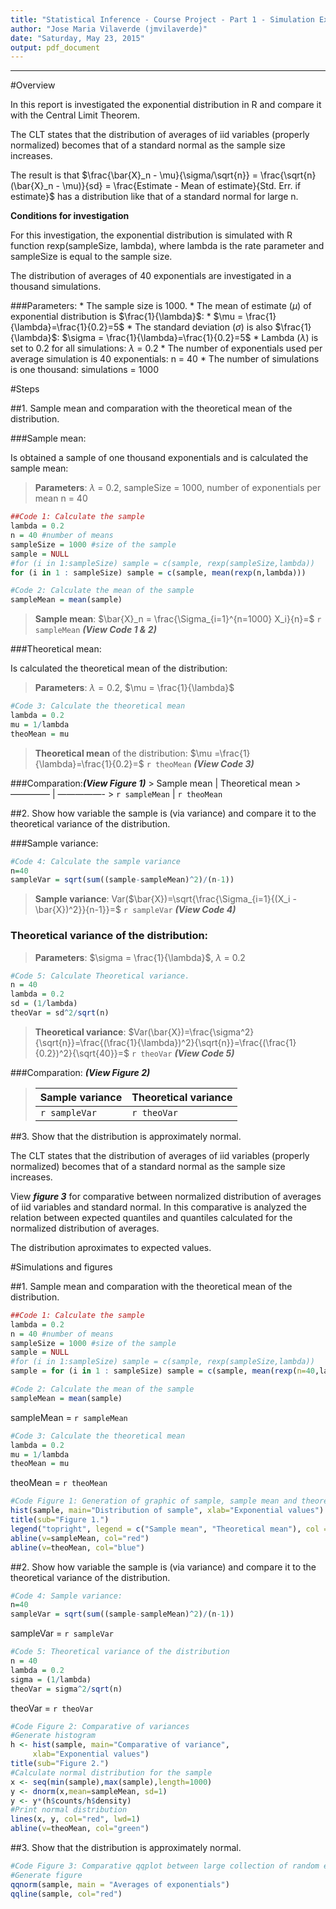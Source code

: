 ```yaml
---
title: "Statistical Inference - Course Project - Part 1 - Simulation Exercise"
author: "Jose Maria Vilaverde (jmvilaverde)"
date: "Saturday, May 23, 2015"
output: pdf_document
---
```


***

#Overview

In this report is investigated the exponential distribution in R and compare it with the Central Limit Theorem.

The CLT states that the distribution of averages of iid variables (properly normalized) becomes that of a standard normal as the sample size increases.

The result is that $\frac{\bar{X}_n - \mu}{\sigma/\sqrt{n}}  =  \frac{\sqrt{n}(\bar{X}_n - \mu)}{sd} = \frac{Estimate  -  Mean  of  estimate}{Std.  Err.  if  estimate}$ 
has a distribution like that of a standard normal for large n.

**Conditions for investigation**

For this investigation, the exponential distribution is simulated with R function rexp(sampleSize, lambda), where lambda is the rate parameter and sampleSize is equal to the sample size.

The distribution of averages of 40 exponentials are investigated in a thousand simulations.

###Parameters:
* The sample size is 1000.
* The mean of estimate ($\mu$) of exponential distribution is $\frac{1}{\lambda}$: * $\mu = \frac{1}{\lambda}=\frac{1}{0.2}=5$
* The standard deviation ($\sigma$) is also $\frac{1}{\lambda}$: $\sigma = \frac{1}{\lambda}=\frac{1}{0.2}=5$
* Lambda ($\lambda$) is set to 0.2 for all simulations: $\lambda$ = 0.2 
* The number of exponentials used per average simulation is 40 exponentials: n = 40
* The number of simulations is one thousand: simulations = 1000

\pagebreak

#Steps

##1. Sample mean and comparation with the theoretical mean of the distribution.

###Sample mean:

Is obtained a sample of one thousand exponentials and is calculated the sample mean:

> **Parameters**: $\lambda$ = 0.2, sampleSize = 1000, number of exponentials per mean n = 40

```r
##Code 1: Calculate the sample
lambda = 0.2
n = 40 #number of means
sampleSize = 1000 #size of the sample
sample = NULL
#for (i in 1:sampleSize) sample = c(sample, rexp(sampleSize,lambda))
for (i in 1 : sampleSize) sample = c(sample, mean(rexp(n,lambda)))

#Code 2: Calculate the mean of the sample
sampleMean = mean(sample)
```

> **Sample mean**: $\bar{X}_n = \frac{\Sigma_{i=1}^{n=1000} X_i}{n}=$ `r sampleMean` **_(View Code 1 & 2)_**

###Theoretical mean:

Is calculated the theoretical mean of the distribution:

> **Parameters**: $\lambda = 0.2$, $\mu = \frac{1}{\lambda}$

```r
#Code 3: Calculate the theoretical mean
lambda = 0.2
mu = 1/lambda
theoMean = mu
```

> **Theoretical mean** of the distribution: $\mu =\frac{1}{\lambda}=\frac{1}{0.2}=$ `r theoMean` **_(View Code 3)_**

###Comparation:**_(View Figure 1)_**
> Sample mean    | Theoretical mean
> -------------- | ----------------
> `r sampleMean` | `r theoMean`

##2. Show how variable the sample is (via variance) and compare it to the theoretical variance of the distribution.

###Sample variance:

```r
#Code 4: Calculate the sample variance
n=40
sampleVar = sqrt(sum((sample-sampleMean)^2)/(n-1))
```

> **Sample variance**: Var($\bar{X})=\sqrt{\frac{\Sigma_{i=1}{(X_i - \bar{X})^2}}{n-1}}=$ `r sampleVar` **_(View Code 4)_**

### Theoretical variance of the distribution:

> **Parameters**: $\sigma = \frac{1}{\lambda}$, $\lambda$ = 0.2

```r
#Code 5: Calculate Theoretical variance.
n = 40
lambda = 0.2
sd = (1/lambda)
theoVar = sd^2/sqrt(n)
```

> **Theoretical variance**: $Var(\bar{X})=\frac{\sigma^2}{\sqrt{n}}=\frac{(\frac{1}{\lambda})^2}{\sqrt{n}}=\frac{(\frac{1}{0.2})^2}{\sqrt{40}}=$ `r theoVar` **_(View Code 5)_**

###Comparation: **_(View Figure 2)_**

> Sample variance | Theoretical variance
> --------------- | ----------------
> `r sampleVar`   | `r theoVar`

##3. Show that the distribution is approximately normal.

The CLT states that the distribution of averages of iid variables (properly normalized) becomes that of a standard normal as the sample size increases.

View **_figure 3_** for comparative between normalized distribution of averages of iid variables and standard normal. In this comparative is analyzed the relation between expected quantiles and quantiles calculated for the normalized distribution of averages.

The distribution aproximates to expected values.

\pagebreak

#Simulations and figures

##1. Sample mean and comparation with the theoretical mean of the distribution.
```r
##Code 1: Calculate the sample
lambda = 0.2
n = 40 #number of means
sampleSize = 1000 #size of the sample
sample = NULL
#for (i in 1:sampleSize) sample = c(sample, rexp(sampleSize,lambda))
sample = for (i in 1 : sampleSize) sample = c(sample, mean(rexp(n=40,lambda)))

#Code 2: Calculate the mean of the sample
sampleMean = mean(sample)
```
sampleMean = `r sampleMean`

```r
#Code 3: Calculate the theoretical mean
lambda = 0.2
mu = 1/lambda
theoMean = mu
```
theoMean = `r theoMean`

```r
#Code Figure 1: Generation of graphic of sample, sample mean and theoretical mean
hist(sample, main="Distribution of sample", xlab="Exponential values")
title(sub="Figure 1.")
legend("topright", legend = c("Sample mean", "Theoretical mean"), col = c("red", "blue"), pch="l", cex=0.5)
abline(v=sampleMean, col="red")
abline(v=theoMean, col="blue")
```

##2. Show how variable the sample is (via variance) and compare it to the theoretical variance of the distribution.

```r
#Code 4: Sample variance:
n=40
sampleVar = sqrt(sum((sample-sampleMean)^2)/(n-1))
```
sampleVar = `r sampleVar`

```r
#Code 5: Theoretical variance of the distribution
n = 40
lambda = 0.2
sigma = (1/lambda)
theoVar = sigma^2/sqrt(n)
```
theoVar = `r theoVar`

```r
#Code Figure 2: Comparative of variances
#Generate histogram
h <- hist(sample, main="Comparative of variance", 
     xlab="Exponential values")
title(sub="Figure 2.")
#Calculate normal distribution for the sample
x <- seq(min(sample),max(sample),length=1000)
y <- dnorm(x,mean=sampleMean, sd=1)
y <- y*(h$counts/h$density)
#Print normal distribution
lines(x, y, col="red", lwd=1)
abline(v=theoMean, col="green")
```

##3. Show that the distribution is approximately normal.

```r
#Code Figure 3: Comparative qqplot between large collection of random exponentials 
#Generate figure
qqnorm(sample, main = "Averages of exponentials")
qqline(sample, col="red")
```

